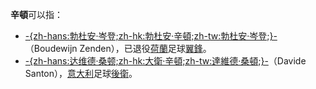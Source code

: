 '''辛頓'''可以指：

* [[勃杜安·岑登|-{zh-hans:勃杜安·岑登;zh-hk:勃杜安·辛頓;zh-tw:勃杜安·岑登;}-]]（Boudewijn Zenden），已退役[[荷蘭|荷蘭]]足球[[翼鋒|翼鋒]]。
* [[达维德·桑顿|-{zh-hans:达维德·桑顿;zh-hk:大衛·辛頓;zh-tw:達維德·桑頓;}-]]（Davide Santon），[[意大利|意大利]]足球[[後衛|後衛]]。 

{{消歧義}}